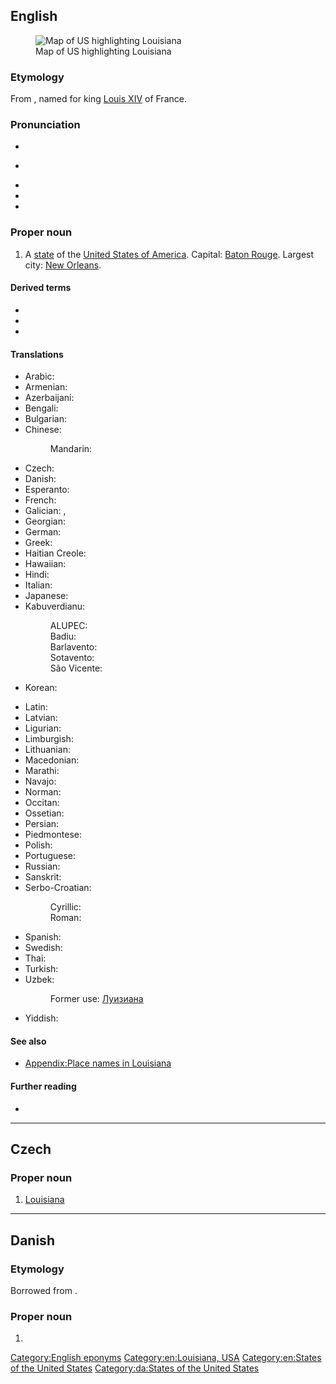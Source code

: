 ==English==
[[Image:Map of USA highlighting Louisiana.png|thumb|right|Map of US highlighting Louisiana]]

===Etymology===
From {{etyl|fr|en}} {{m|fr|Louisiane}}, named for king [[w:Louis XIV|Louis XIV]] of France.

===Pronunciation===
* {{IPA|/luːˌiːziˈænə/|/ləˌwiːziˈænə/|lang=en}}
* {{a|Southern US}} {{IPA|/ˌluːziˈænə/|lang=en}}
* {{audio|en-us-Louisiana.ogg|Audio (GenAm)|lang=en}}
* {{audio|en-us-Louisiana-2.ogg|Audio (Southern US)|lang=en}}
* {{rhymes|ænə|lang=en}}

===Proper noun===
{{en-proper noun}}

# A [[state]] of the [[United States of America]]. Capital: [[Baton Rouge]]. Largest city: [[New Orleans]].

====Derived terms====
* {{l|en|LA}}
* {{l|en|Louisianan}}
* {{l|en|Louisianian}}

====Translations====
{{trans-top|US state}}
* Arabic: {{t|ar|لُويْزِيَانَا|f|tr=luyziyānā}}
* Armenian: {{t|hy|Լուիզիանա}}
* Azerbaijani: {{t+|az|Luiziana}}
* Bengali: {{t|bn|লুইজিয়ানা|sc=Beng}}
* Bulgarian: {{t|bg|Луизиана|f|tr=Luiziána|sc=Cyrl}}
* Chinese:
*: Mandarin: {{t+|cmn|路易斯安那州|tr=Lùyìsī'ānnà-zhōu|sc=Hani}}
* Czech: {{t+|cs|Louisiana|f}}
* Danish: {{t|da|Louisiana}}
* Esperanto: {{t|eo|Luiziano}}
* French: {{t+|fr|Louisiane|f}}
* Galician: {{t+|gl|Luisiana|f}}, {{t+|gl|Louisiana|f}}
* Georgian: {{t|ka|ლუიზიანა|sc=Geor}}
* German: {{t+|de|Louisiana}}
* Greek: {{t+|el|Λουιζιάνα|f}}
* Haitian Creole: {{t|ht|Lwiziana|f}}
* Hawaiian: {{t|haw|Luikiana}}
* Hindi: {{t|hi|लुईज़ियाना|sc=Deva}}
* Italian: {{t+|it|Louisiana}}
* Japanese: {{t|ja|ルイジアナ州|tr=Ruijiana-shū}}
* Kabuverdianu:
*: ALUPEC: {{t|kea|Luiziana}}
*: Badiu: {{t|kea|Luiziana}}
*: Barlavento: {{t|kea|Luiziana}}
*: Sotavento: {{t|kea|Luiziana}}
*: São Vicente: {{t|kea|Luiziana}}
* Korean: {{t|ko|루이지애나 주|tr=ruijiaena chu}}
{{trans-mid}}
* Latin: {{t|la|Ludoviciana|f}}
* Latvian: {{t|lv|Luiziāna}}
* Ligurian: {{t|lij|Louisiann-a}}
* Limburgish: {{t|li|Lousiana}}
* Lithuanian: {{t|lt|Luiziana}}
* Macedonian: {{t|mk|Луизијана|f|tr=Luizijána|sc=Cyrl}}
* Marathi: {{t|mr|लुईझियाना|sc=Deva}}
* Navajo: {{t|nv|Tónteel Chʼínílį́}}
* Norman: {{t|nrf|Louisianne|f}}
* Occitan: {{t+|oc|Loïsiana}}
* Ossetian: {{t|os|Луизианæ|tr=Luizianae|sc=Cyrl}}
* Persian: {{t|fa|لوئیزیانا|sc=fa-Arab}}
* Piedmontese: {{t|pms|Luisian-a}}
* Polish: {{t+|pl|Luizjana|f}}
* Portuguese: {{t|pt|Luisiana|f}}
* Russian: {{t+|ru|Луизиа́на|f}}
* Sanskrit: {{t|sa|लुईजियाना}}
* Serbo-Croatian:
*: Cyrillic: {{t|sh|Луизиана|f|sc=Cyrl}}
*: Roman: {{t|sh|Luiziana|f}}
* Spanish: {{t+|es|Luisiana|f}}
* Swedish: {{t+|sv|Louisiana|n}}
* Thai: {{t|th|ลุยเซียนา}}
* Turkish: {{t+|tr|Louisiana}}
* Uzbek: {{t|uz|Luiziana}}
*: Former use: [[Луизиана]]
* Yiddish: {{t|yi|לויִזיאַנאַ}}
{{trans-bottom}}

====See also====
* [[Appendix:Place names in Louisiana]]

====Further reading====
* {{pedialite}}

[[Category:English eponyms]]
[[Category:en:Louisiana, USA]]
[[Category:en:States of the United States]]

----

==Czech==

===Proper noun===
{{cs-proper noun|g=f}}

# [[#English|Louisiana]]

----

==Danish==
{{wikipedia|lang=da}}

===Etymology===
Borrowed from {{bor|da|en|Louisiana}}.

===Proper noun===
{{head|da|proper noun|genitive|Louisianas}}

# {{l|en|Louisiana}}

[[Category:da:States of the United States]]